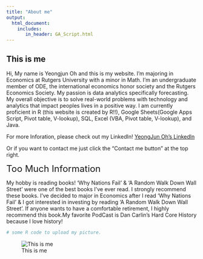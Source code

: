 ```yaml
---
title: "About me"
output: 
  html_document:
    includes:
       in_header: GA_Script.html
---
```



## This is me

Hi, My name is Yeongjun Oh and this is my website.
I'm majoring in Economics at Rutgers University with a minor in Math. I'm an undergraduate member of ODE, the international economics honor society and the Rutgers Economics Society. My passion is data analytics specifically forecasting. My overall objective is to solve real-world problems with technology and analytics that impact peoples lives in a positive way. I am currently proficient in R (this website is created by R!!), Google Sheets(Google Apps Script, Pivot table, V-lookup), SQL, Excel (VBA, Pivot table, V-lookup), and Java.


For more Inforation, please check out my LinkedIn!
[YeongJun Oh's LinkedIn](https://www.linkedin.com/in/yeongjun-oh/)


Or if you want to contact me just click the "Contact me button" at the top right. 





<font size="5"> Too Much Information </font>


My hobby is reading books! 'Why Nations Fail' & 'A Random Walk Down Wall Street' were one of the best books I've ever read. I strongly recommend these books. I've decided to major in Economics after I read 'Why Nations Fail' & I got interested in investing by reading 'A Random Walk Down Wall Street'. If anyone wants to have a comfortable retirement, I highly recommend this book.My favorite PodCast is Dan Carlin's Hard Core History because I love history! 

```r
# some R code to upload my picture.
```

![This is me](mypicture.jpg)